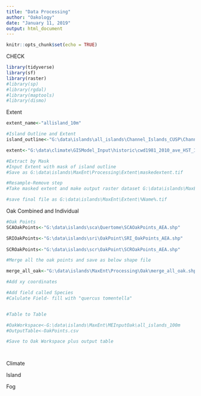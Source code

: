 ```yaml
---
title: "Data Processing"
author: "Oakology"
date: "January 11, 2019"
output: html_document
---
```


```r
knitr::opts_chunk$set(echo = TRUE)
```

CHECK

```r


library(tidyverse)
library(sf)
library(raster)
#library(sp)
#library(rgdal)
#library(maptools)
#library(dismo)

```


Extent

```r

extent_name<-"allisland_10m"

#Island Outline and Extent
island_outline<-"G:\data\islands\all_islands\Channel_Islands_CUSP\Channel_Islands_CUSP_Teale_Albers\Channel_Islands_CUSP_Teale_Albers.shp"

extent<-"G:\data\climate\GISModel_Input\historic\cwd1981_2010_ave_HST_1539127145.tif"

#Extract by Mask
#Input Extent with mask of island outline
#Save as G:\data\islands\MaxEnt\Processing\Extent\maskedextent.tif

#Resample-Remove step
#Take masked extent and make output raster dataset G:\data\islands\MaxEnt\Extent\%Name%.tif with output cell size of 270by270 using nearest resampling technique

#save final file as G:\data\islands\MaxEnt\Extent\%Name%.tif

```


Oak Combined and Individual

```r
#Oak Points
SCAOakPoints<-"G:\data\islands\sca\Quertome\SCAOakPoints_AEA.shp"

SRIOakPoints<-"G:\data\islands\sri\OakPoint\SRI_OakPoints_AEA.shp"
  
SCROakPoints<-"G:\data\islands\scr\OakPoint\SCROakPoints_AEA.shp"

#Merge all the oak points and save as below shape file

merge_all_oak<-"G:\data\islands\MaxEnt\Processing\Oak\merge_all_oak.shp"

#Add xy coordinates

#Add field called Species
#Calulate Field- fill with "quercus tomentella"


#Table to Table

#OakWorkspace<-G:\data\islands\MaxEnt\MEInputOak\all_islands_100m
#OutputTable<-OakPoints.csv

#Save to Oak Workspace plus output table




```



Climate


Island


Fog
